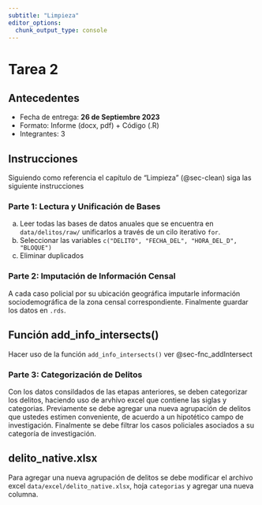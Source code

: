 ```yaml
---
subtitle: "Limpieza"
editor_options: 
  chunk_output_type: console
---
```


# Tarea 2 {.unnumbered}


## Antecedentes

- Fecha de entrega: **26 de Septiembre 2023**
- Formato: Informe (docx, pdf) + Código (.R)
- Integrantes: 3 


## Instrucciones

Siguiendo como referencia el capítulo de "Limpieza" (@sec-clean) siga las siguiente instrucciones

### Parte 1: Lectura y Unificación de Bases

a) Leer todas las bases de datos anuales que se encuentra en `data/delitos/raw/` unificarlos a través de un cilo iterativo `for`.
b) Seleccionar las variables `c("DELITO", "FECHA_DEL", "HORA_DEL_D", "BLOQUE")`
c) Eliminar duplicados

### Parte 2: Imputación de Información Censal

A cada caso policial por su ubicación geográfica imputarle información sociodemográfica de la zona censal correspondiente. Finalmente guardar los datos en `.rds`.

::: {.callout-tip}
## Función add_info_intersects()

Hacer uso de la función `add_info_intersects()` ver @sec-fnc_addIntersect

:::

### Parte 3: Categorización de Delitos {#sec-t2P3}

Con los datos consildados de las etapas anteriores, se deben categorizar los delitos, haciendo uso de arvhivo excel que contiene las siglas y categorias. Previamente se debe agregar una nueva agrupación de delitos que ustedes estimen conveniente, de acuerdo a un hipotético campo de investigación. Finalmente se debe filtrar los casos policiales asociados a su categoría de investigación.

::: {.callout-tip}
## delito_native.xlsx

Para agregar una nueva agrupación de delitos se debe modificar el archivo excel `data/excel/delito_native.xlsx`, hoja `categorias` y agregar una nueva columna.

:::